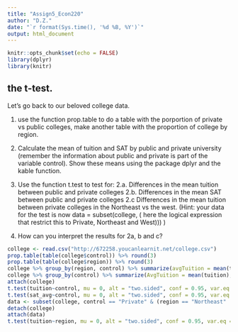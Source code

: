 ```yaml
---
title: "Assign5_Econ220"
author: "D.Z."
date: "`r format(Sys.time(), '%d %B, %Y')`"
output: html_document
---
```


```r
knitr::opts_chunk$set(echo = FALSE)
library(dplyr)
library(knitr)
```

## the t-test. 

Let's go back to our beloved college data. 

1. use the function prop.table to do a table with the porportion of private vs public colleges, make another table with the proportion of college by region. 

2. Calculate the mean of tuition and SAT by public and private university (remember the information about public and private is part of the variable control). Show these means using the package dplyr and the kable function. 
2. Use the function t.test to test for: 
2.a. Differences in the mean tuition between public and private colleges 
2.b. Differences in the mean SAT between public and private colleges
2.c Differences in the mean tuition between private colleges in the Northeast vs the west. (Hint: your data for the test is now data = subset(college, (  here the logical expression that restrict this to Private, Northeast and West))) )

3. How can you interpret the results for 2a, b and c?

```r
college <- read.csv("http://672258.youcanlearnit.net/college.csv")
prop.table(table(college$control)) %>% round(3)
prop.table(table(college$region)) %>% round(3)
college %>% group_by(region, control) %>% summarize(avgTuition = mean(tuition), AvgSAT= mean(sat_avg)) %>% kable()
college %>% group_by(control) %>% summarize(AvgTuition = mean(tuition), AvgSAT = mean(sat_avg)) %>% kable()
attach(college)
t.test(tuition~control, mu = 0, alt = "two.sided", conf = 0.95, var.eq = F, paired = F)
t.test(sat_avg~control, mu = 0, alt = "two.sided", conf = 0.95, var.eq = F, paired = F)
data <- subset(college, control == "Private" & (region == "Northeast" | region == "West"), select= c(tuition, region))
detach(college)
attach(data)
t.test(tuition~region, mu = 0, alt = "two.sided", conf = 0.95, var.eq = F, paired = F)
```

